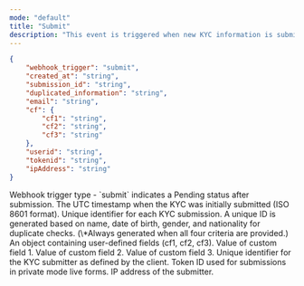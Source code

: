 ```yaml
---
mode: "default"
title: "Submit"
description: "This event is triggered when new KYC information is submitted to the system. Submissions occur when a user completes and submits a KYC form or when KYC data is transmitted via an API. This event enables you to immediately recognize new KYC submissions and initiate the verification process or perform any necessary initial actions."
---
```


```json submit-webhook-sample.json
{
    "webhook_trigger": "submit",
    "created_at": "string",
    "submission_id": "string",
    "duplicated_information": "string",
    "email": "string",
    "cf": {
        "cf1": "string",
        "cf2": "string",
        "cf3": "string"
    },
    "userid": "string",
    "tokenid": "string",
    "ipAddress": "string"
}
```

<ResponseField name="webhook_trigger" type="string">
  Webhook trigger type - `submit` indicates a Pending status after submission.
</ResponseField>

<ResponseField name="created_at" type="string">
  The UTC timestamp when the KYC was initially submitted (ISO 8601 format).
</ResponseField>

<ResponseField name="submission_id" type="string">
  Unique identifier for each KYC submission.
</ResponseField>

<ResponseField name="duplicated_information" type="string">
  A unique ID is generated based on name, date of birth, gender, and nationality for duplicate checks. (\*Always generated when all four criteria are provided.)
</ResponseField>

<ResponseField name="cf" type="object">
  An object containing user-defined fields (cf1, cf2, cf3).

  <Expandable title="properties">
    <ResponseField name="cf1" type="string">
      Value of custom field 1.
    </ResponseField>
    <ResponseField name="cf2" type="string">
      Value of custom field 2.
    </ResponseField>
    <ResponseField name="cf3" type="string">
      Value of custom field 3.
    </ResponseField>
  </Expandable>
</ResponseField>

<ResponseField name="userid" type="string">
  Unique identifier for the KYC submitter as defined by the client.
</ResponseField>

<ResponseField name="tokenId" type="string">
  Token ID used for submissions in private mode live forms.
</ResponseField>

<ResponseField name="ipAddress" type="string">
  IP address of the submitter.
</ResponseField>